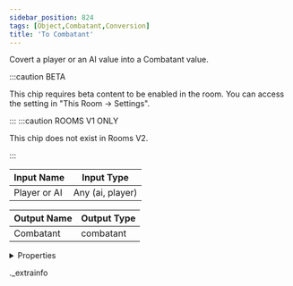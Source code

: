 ```yaml
---
sidebar_position: 824
tags: [Object,Combatant,Conversion]
title: 'To Combatant'
---
```


Covert a player or an AI value into a Combatant value.

:::caution BETA

This chip requires beta content to be enabled in the room. You can access the setting in "This Room -> Settings".

:::
:::caution ROOMS V1 ONLY
    
This chip does not exist in Rooms V2.

:::


<IChip uuid="75a3a9c2-da17-4762-b87b-1735b44af659" />

| Input Name | Input Type |
|-----------|-----------|
| Player or AI | Any (ai, player) |

| Output Name | Output Type |
|-----------|-----------|
| Combatant | combatant |


<details>
  <summary>Properties</summary>
  <div>
    <div>
    <table>
      <thead>
        <tr>
          <th>Room availability:</th>
          <th>Rooms V1 only</th>
        </tr>
        <tr>
          <th>Is beta required?</th>
          <th>Yes</th>
        </tr>
        <tr>
          <th>Is this chip a trolling risk?</th>
          <th>No</th>
        </tr>
        <tr>
          <th>Is this chip a role assignment risk?</th>
          <th>No</th>
        </tr>
        <tr>
          <th>Chip UUID</th>
          <th>75a3a9c2-da17-4762-b87b-1735b44af659</th>
        </tr>
      </thead>
    </table>
    </div>
  </div>
</details>

._extrainfo